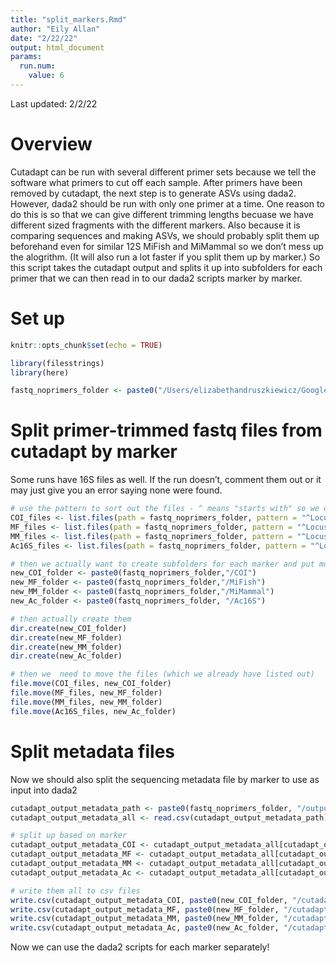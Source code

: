 ```yaml
---
title: "split_markers.Rmd"
author: "Eily Allan"
date: "2/22/22"
output: html_document
params:
  run.num:
    value: 6
---
```


Last updated: 2/2/22

# Overview

Cutadapt can be run with several different primer sets because we tell the software what primers to cut off each sample. After primers have been removed by cutadapt, the next step is to generate ASVs using dada2. However, dada2 should be run with only one primer at a time. One reason to do this is so that we can give different trimming lengths becuase we have different sized fragments with the different markers. Also because it is comparing sequences and making ASVs, we should probably split them up beforehand even for similar 12S MiFish and MiMammal so we don't mess up the alogrithm. (It will also run a lot faster if you split them up by marker.) So this script takes the cutadapt output and splits it up into subfolders for each primer that we can then read in to our dada2 scripts marker by marker. 

# Set up

```r
knitr::opts_chunk$set(echo = TRUE)

library(filesstrings)
library(here)

fastq_noprimers_folder <- paste0("/Users/elizabethandruszkiewicz/GoogleDrive/UW/GitHub/NextGenNEPA_LOCAL/Output/","cutadapt_output","/run",params$run.num,"_",format(Sys.Date(), "%Y%m%d"), "/noprimers")

```

# Split primer-trimmed fastq files from cutadapt by marker 

Some runs have 16S files as well. If the run doesn't, comment them out or it may just give you an error saying none were found.

```r

# use the pattern to sort out the files - ^ means "starts with" so we can use that to separate by marker
COI_files <- list.files(path = fastq_noprimers_folder, pattern = "^Locus_COI", full.names = T)
MF_files <- list.files(path = fastq_noprimers_folder, pattern = "^Locus_MiFish", full.names = T)
MM_files <- list.files(path = fastq_noprimers_folder, pattern = "^Locus_MiMammal", full.names = T)
Ac16S_files <- list.files(path = fastq_noprimers_folder, pattern = "^Locus_Ac16S", full.names = T)

# then we actually want to create subfolders for each marker and put move the files into each folder by marker
new_COI_folder <- paste0(fastq_noprimers_folder,"/COI")
new_MF_folder <- paste0(fastq_noprimers_folder,"/MiFish")
new_MM_folder <- paste0(fastq_noprimers_folder,"/MiMammal")
new_Ac_folder <- paste0(fastq_noprimers_folder, "/Ac16S")

# then actually create them
dir.create(new_COI_folder)
dir.create(new_MF_folder)
dir.create(new_MM_folder)
dir.create(new_Ac_folder)

# then we  need to move the files (which we already have listed out)
file.move(COI_files, new_COI_folder)
file.move(MF_files, new_MF_folder)
file.move(MM_files, new_MM_folder)
file.move(Ac16S_files, new_Ac_folder)

```

# Split metadata files 

Now we should also split the sequencing metadata file by marker to use as input into dada2

```r
cutadapt_output_metadata_path <- paste0(fastq_noprimers_folder, "/output.metadata.csv")
cutadapt_output_metadata_all <- read.csv(cutadapt_output_metadata_path)

# split up based on marker
cutadapt_output_metadata_COI <- cutadapt_output_metadata_all[cutadapt_output_metadata_all$Locus == "COI",]
cutadapt_output_metadata_MF <- cutadapt_output_metadata_all[cutadapt_output_metadata_all$Locus == "MiFish",]
cutadapt_output_metadata_MM <- cutadapt_output_metadata_all[cutadapt_output_metadata_all$Locus == "MiMammal",]
cutadapt_output_metadata_Ac <- cutadapt_output_metadata_all[cutadapt_output_metadata_all$Locus == "Ac16S",]

# write them all to csv files 
write.csv(cutadapt_output_metadata_COI, paste0(new_COI_folder, "/cutadapt_output_metadata_COI.csv"), row.names=FALSE)
write.csv(cutadapt_output_metadata_MF, paste0(new_MF_folder, "/cutadapt_output_metadata_MiFish.csv"), row.names=FALSE)
write.csv(cutadapt_output_metadata_MM, paste0(new_MM_folder, "/cutadapt_output_metadata_MiMammal.csv"), row.names=FALSE)
write.csv(cutadapt_output_metadata_Ac, paste0(new_Ac_folder, "/cutadapt_output_metadata_Ac16S.csv"), row.names=FALSE)

```

Now we can use the dada2 scripts for each marker separately! 